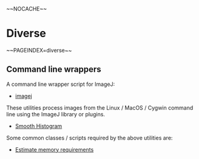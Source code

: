 ~~NOCACHE~~

= Diverse =

~~PAGEINDEX=diverse~~

== Command line wrappers ==
A command line wrapper script for ImageJ:
* [[diverse:commandline:imagej|imagej]]

These utilities process images from the Linux / MacOS / Cygwin command line using the ImageJ library or plugins.

* [[diverse:commandline:smoothhisto|Smooth Histogram]]
  
Some common classes / scripts required by the above utilities are:
* [[diverse:commandline:estimatemem|Estimate memory requirements]]

